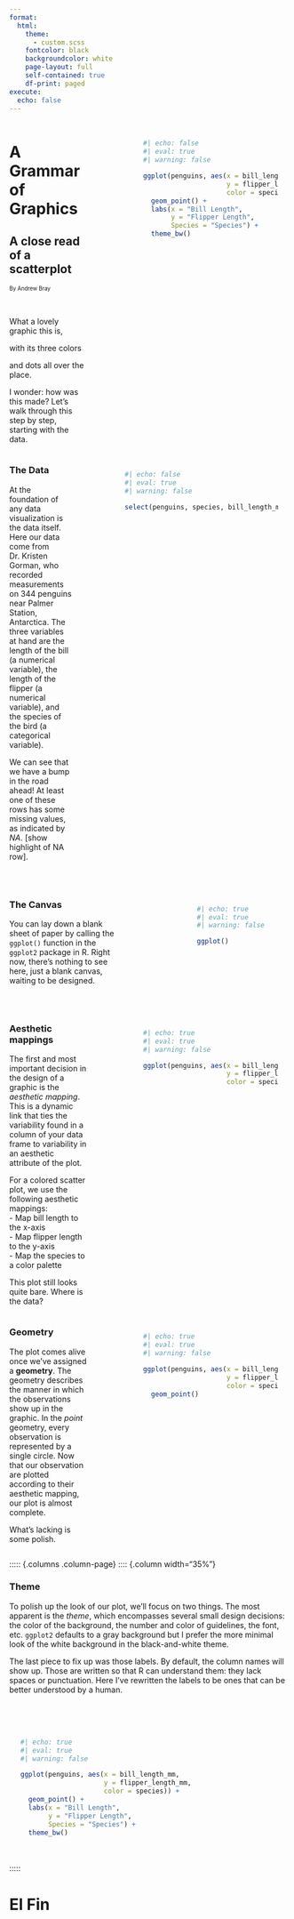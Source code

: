 ```yaml
---
format: 
  html:
    theme:
      - custom.scss
    fontcolor: black
    backgroundcolor: white
    page-layout: full
    self-contained: true
    df-print: paged
execute: 
  echo: false
---
```


::::: {.columns .column-page}

:::: {.column width=35%}

# A Grammar of Graphics

## A close read of a scatterplot

[By Andrew Bray]{style="font-size: .7em"}

:::{}
\
:::

What a lovely graphic this is,

with its three colors

and dots all over the place.

I wonder: how was this made? Let's walk through this step by step, starting with the data.

::::

:::: {.column width="10%"}
::::

:::: {.column width="55%" style="padding:20px; position:sticky;top:30vh;"}

```r
#| echo: false
#| eval: true
#| warning: false

ggplot(penguins, aes(x = bill_length_mm,
                     y = flipper_length_mm,
                     color = species)) +
  geom_point() +
  labs(x = "Bill Length",
       y = "Flipper Length",
       Species = "Species") +
  theme_bw()
```
:::::
:::::

::::: {.columns .column-page}
:::: {.column width="35%"}

### The Data

At the foundation of any data visualization is the data itself. Here our data come from Dr. Kristen Gorman, who recorded measurements on 344 penguins near Palmer Station, Antarctica. The three variables at hand are the length of the bill (a numerical variable), the length of the flipper (a numerical variable), and the species of the bird (a categorical variable).

We can see that we have a bump in the road ahead! At least one of these rows has some missing values, as indicated by *NA*. [show highlight of NA row].


\

::::

:::: {.column width="10%"}
::::

:::: {.column width="55%" style="padding:20px; position:sticky;top:20vh;"}

```r
#| echo: false
#| eval: true
#| warning: false

select(penguins, species, bill_length_mm, flipper_length_mm)
```

::::
:::::

::::: {.columns .column-page}
:::: {.column width="35%"}

### The Canvas

You can lay down a blank sheet of paper by calling the `ggplot()` function in the `ggplot2` package in R. Right now, there's nothing to see here, just a blank canvas, waiting to be designed.

\

::::

:::: {.column width="10%"}
::::

:::: {.column width="55%" style="padding:20px; position:sticky;top:20vh;"}

```r
#| echo: true
#| eval: true
#| warning: false

ggplot()
```

::::
:::::


::::: {.columns .column-page}
:::: {.column width="35%"}

### Aesthetic mappings

The first and most important decision in the design of a graphic is the *aesthetic mapping*. This is a dynamic link that ties the variability found in a column of your data frame to variability in an aesthetic attribute of the plot.

For a colored scatter plot, we use the following aesthetic mappings:\
- Map bill length to the x-axis\
- Map flipper length to the y-axis\
- Map the species to a color palette\

This plot still looks quite bare. Where is the data?

::::

:::: {.column width="10%"}
::::

:::: {.column width="55%" style="padding:20px; position:sticky;top:10vh;"}

```r
#| echo: true
#| eval: true
#| warning: false

ggplot(penguins, aes(x = bill_length_mm,
                     y = flipper_length_mm,
                     color = species))
```

::::
:::::

::::: {.columns .column-page}
:::: {.column width="35%"}

### Geometry

The plot comes alive once we've assigned a **geometry**. The geometry describes the manner in which the observations show up in the graphic. In the *point* geometry, every observation is represented by a single circle. Now that our observation are plotted according to their aesthetic mapping, our plot is almost complete.

What's lacking is some polish. 

::::

:::: {.column width="10%"}
::::

:::: {.column width="55%" style="padding:20px; position:sticky;top:10vh;"}

```r
#| echo: true
#| eval: true
#| warning: false

ggplot(penguins, aes(x = bill_length_mm,
                     y = flipper_length_mm,
                     color = species)) +
  geom_point()
```

::::
:::::


::::: {.columns .column-page}
:::: {.column width="35%"}

### Theme

To polish up the look of our plot, we'll focus on two things. The most apparent is the *theme*, which encompasses several small design decisions: the color of the background, the number and color of guidelines, the font, etc. `ggplot2` defaults to a gray background but I prefer the more minimal look of the white background in the black-and-white theme.

:::{}
The last piece to fix up was those labels. By default, the column names will show up. Those are written so that R can understand them: they lack spaces or punctuation. Here I've rewritten the labels to be ones that can be better understood by a human.

\

::::

:::: {.column width="10%"}
::::

:::: {.column width="55%" style="padding:20px; position:sticky;top:7vh;"}

```r
#| echo: true
#| eval: true
#| warning: false

ggplot(penguins, aes(x = bill_length_mm,
                     y = flipper_length_mm,
                     color = species)) +
  geom_point() +
  labs(x = "Bill Length",
       y = "Flipper Length",
       Species = "Species") +
  theme_bw()
```

::::
:::::


# El Fin
